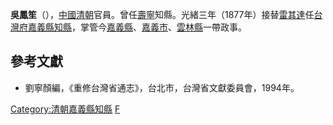 '''吳鳳笙'''（{{bd|？||？|catIdx=}}），[[中國|中國]][[清朝|清朝]]官員。曾任[[壽寧|壽寧]]知縣。光緒三年（1877年）接替[[雷其達|雷其達]]任[[台灣府|台灣府]][[嘉義縣_(清朝)|嘉義縣]][[知縣|知縣]]，掌管今[[嘉義縣|嘉義縣]]、[[嘉義市|嘉義市]]、[[雲林縣|雲林縣]]一帶政事。

==參考文獻==
*劉寧顏編，《重修台灣省通志》，台北市，台灣省文獻委員會，1994年。

{{start box}}
{{s-before|[[雷其達|雷其達]]}}
{{s-title|[[嘉義縣|嘉義縣]][[知縣|知縣]]|1877年上任}}
{{s-after|[[史映奎|史映奎]]}}
{{end box}}
[[Category:清朝嘉義縣知縣|Category:清朝嘉義縣知縣]]
[[Category:吳姓|F]]